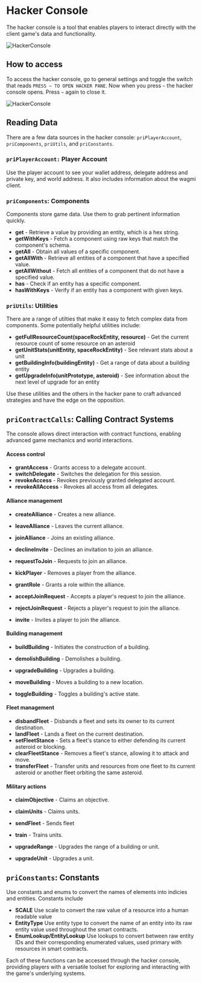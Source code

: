 # Hacker Console

The hacker console is a tool that enables players to interact directly with the client game's data and functionality.

![HackerConsole](../../public/hacker-console.png)

## How to access

To access the hacker console, go to general settings and toggle the switch that reads `PRESS ~ TO OPEN HACKER PANE`. Now when you press `~` the hacker console opens. Press `~` again to close it.

![HackerConsole](../../public/general-settings.png)

## Reading Data

There are a few data sources in the hacker console: `priPlayerAccount`, `priComponents`, `priUtils`, and `priConstants`.

### `priPlayerAccount:` Player Account

Use the player account to see your wallet address, delegate address and private key, and world address. It also includes information about the wagmi client.

### `priComponents`: Components

Components store game data. Use them to grab pertinent information quickly.

- **get** - Retrieve a value by providing an entity, which is a hex string.
- **getWithKeys** - Fetch a component using raw keys that match the component's schema.
- **getAll** - Obtain all values of a specific component.
- **getAllWith** - Retrieve all entities of a component that have a specified value.
- **getAllWithout** - Fetch all entities of a component that do not have a specified value.
- **has** - Check if an entity has a specific component.
- **hasWithKeys** - Verify if an entity has a component with given keys.

### `priUtils`: Utilities

There are a range of utilties that make it easy to fetch complex data from components. Some potentially helpful utilities include:

- **getFullResourceCount(spaceRockEntity, resource)** - Get the current resource count of some resource on an asteroid
- **getUnitStats(unitEntity, spaceRockEntity)** - See relevant stats about a unit
- **getBuildingInfo(buildingEntity)** - Get a range of data about a building entity
- **getUpgradeInfo(unitPrototype, asteroid)** - See information about the next level of upgrade for an entity

Use these utilities and the others in the hacker pane to craft advanced strategies and have the edge on the opposition.

## `priContractCalls`: Calling Contract Systems

The console allows direct interaction with contract functions, enabling advanced game mechanics and world interactions.

#### Access control

- **grantAccess** - Grants access to a delegate account.
- **switchDelegate** - Switches the delegation for this session.
- **revokeAccess** - Revokes previously granted delegated account.
- **revokeAllAccess** - Revokes all access from all delegates.

#### Alliance management

- **createAlliance** - Creates a new alliance.

- **leaveAlliance** - Leaves the current alliance.

- **joinAlliance** - Joins an existing alliance.

- **declineInvite** - Declines an invitation to join an alliance.

- **requestToJoin** - Requests to join an alliance.

- **kickPlayer** - Removes a player from the alliance.

- **grantRole** - Grants a role within the alliance.

- **acceptJoinRequest** - Accepts a player's request to join the alliance.

- **rejectJoinRequest** - Rejects a player's request to join the alliance.

- **invite** - Invites a player to join the alliance.

#### Building management

- **buildBuilding** - Initiates the construction of a building.

- **demolishBuilding** - Demolishes a building.

- **upgradeBuilding** - Upgrades a building.

- **moveBuilding** - Moves a building to a new location.

- **toggleBuilding** - Toggles a building's active state.

#### Fleet management

- **disbandFleet** - Disbands a fleet and sets its owner to its current destination.
- **landFleet** - Lands a fleet on the current destination.
- **setFleetStance** - Sets a fleet's stance to either defending its current asteroid or blocking.
- **clearFleetStance** - Removes a fleet's stance, allowing it to attack and move.
- **transferFleet** - Transfer units and resources from one fleet to its current asteroid or another fleet orbiting the same asteroid.

#### Military actions

- **claimObjective** - Claims an objective.

- **claimUnits** - Claims units.

- **sendFleet** - Sends fleet

- **train** - Trains units.

- **upgradeRange** - Upgrades the range of a building or unit.

- **upgradeUnit** - Upgrades a unit.

## `priConstants`: Constants

Use constants and enums to convert the names of elements into indicies and entities. Constants include

- **SCALE** Use scale to convert the raw value of a resource into a human readable value
- **EntityType** Use entity type to convert the name of an entity into its raw entity value used throughout the smart contracts.
- **EnumLookup/EntityLookup** Use lookups to convert between raw entity IDs and their corresponding enumerated values, used primary with resources in smart contracts.

Each of these functions can be accessed through the hacker console, providing players with a versatile toolset for exploring and interacting with the game's underlying systems.
